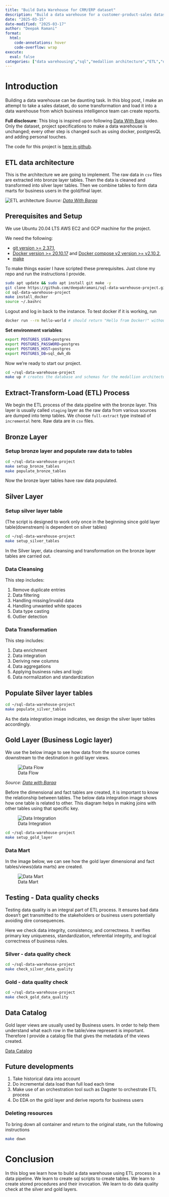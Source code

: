 ```yaml
---
title: "Build Data Warehouse for CRM/ERP dataset"
description: "Build a data warehouse for a customer-product-sales dataset using ETL following data engineering principles"
date: "2025-03-15"
date-modified: "2025-03-17"
author: "Deepak Ramani"
format: 
  html: 
    code-annotations: hover
    code-overflow: wrap
execute: 
  eval: false
categories: ["data warehousing","sql","medallion architecture","ETL","data engineer","data engineering", "ETL data pipeline", "data modeling"]
---
```


# Introduction
Building a data warehouse can be daunting task. In this blog post, I make an attempt to take a sales dataset, do some transformation and load it into a data warehouse from which business intelligence team can create reports. 

**Full disclosure**: This blog is inspired upon following [Data With Bara](https://www.youtube.com/watch?v=9GVqKuTVANE) video. Only the dataset, project specifications to make a data warehouse is unchanged; every other step is changed such as using docker, postgresQL and adding personal touches.

The code for this project is [here in github](https://github.com/deepakramani/sql-data-warehouse-project).

## ETL data architecture
This is the architecture we are going to implement. The raw data in `csv` files are extracted into bronze layer tables. Then the data is cleaned and transformed into silver layer tables. Then we combine tables to form data marts for business users in the gold/final layer. 

![ETL architecture](./assets/data_architecture.png){fig-alt="ETL architecture diagram"}
*Source: [Data With Baraa](https://datawithbaraa.substack.com/p/build-a-data-warehouse-from-scratch)*

## Prerequisites and Setup

We use Ubuntu 20.04 LTS AWS EC2 and GCP machine for the project.

We need the following:

- [git version >= 2.37.1](https://github.com/git-guides/install-git),
- [Docker version >= 20.10.17](https://docs.docker.com/engine/install/) and [Docker compose v2 version >= v2.10.2](https://docs.docker.com/compose/install/),
- [make](https://linuxhint.com/install-make-ubuntu/)

To make things easier I have scripted these prerequisites. Just clone my repo and run the instructions I provide.

```.bash
sudo apt update && sudo apt install git make -y
git clone https://github.com/deepakramani/sql-data-warehouse-project.git
cd sql-data-warehouse-project
make install_docker
source ~/.bashrc
```

Logout and log in back to the instance. To test docker if it is working, run

```.bash
docker run --rm hello-world # should return "Hello from Docker!" without errors
```

**Set environment variables**:

```.bash
export POSTGRES_USER=postgres
export POSTGRES_PASSWORD=postgres
export POSTGRES_HOST=postgres
export POSTGRES_DB=sql_dwh_db
```

Now we're ready to start our project.

```.bash
cd ~/sql-data-warehouse-project
make up # creates the database and schemas for the medallion architecture
```

## Extract-Transform-Load (ETL) Process {#sec-etl}

We begin the ETL process of the data pipeline with the bronze layer. This layer is usually called `staging` layer as the raw data from various sources are dumped into temp tables. We choose `full-extract` type instead of `incremental` here. Raw data are in `csv` files.

## Bronze Layer {#sec-bronze}

### Setup bronze layer and populate raw data to tables

```.bash
cd ~/sql-data-warehouse-project
make setup_bronze_tables
make populate_bronze_tables
```

Now the bronze layer tables have raw data populated.

## Silver Layer {#sec-silver}

### Setup silver layer table
(The script is designed to work only once in the beginning since gold layer table(downstream) is dependent on silver tables)

```.bash
cd ~/sql-data-warehouse-project
make setup_silver_tables
```

In the Silver layer, data cleansing and transformation on the bronze layer tables are carried out. 

### Data Cleansing

This step includes:

1. Remove duplicate entries
2. Data filtering
3. Handling missing/invalid data
4. Handling unwanted white spaces
5. Data type casting
6. Outlier detection

### Data Transformation

This step includes:

1. Data enrichment
2. Data integration
3. Deriving new columns
4. Data aggregations
5. Applying business rules and logic
6. Data normalization and standardization

## Populate Silver layer tables

```.bash
cd ~/sql-data-warehouse-project
make populate_silver_tables
```

As the data integration image indicates, we design the silver layer tables accordingly.

## Gold Layer (Business Logic layer) {#sec-gold}

We use the below image to see how data from the source comes downstream to the destination in gold layer views.

![Data Flow](./assets/data_flow.png){fig-alt="Data flow diagram"}

*Source: [Data with Baraa](https://datawithbaraa.substack.com/p/build-a-data-warehouse-from-scratch)*

Before the dimensional and fact tables are created, it is important to know the relationship between tables. The below data integration image shows how one table is related to other. This diagram helps in making joins with other tables using that specific key.

![Data Integration](./assets/data_integration.png){fig-alt="Data integration diagram"}

```.bash
cd ~/sql-data-warehouse-project
make setup_gold_layer
```

### Data Mart {#sec-data-mart}

In the image below, we can see how the gold layer dimensional and fact tables/views(data marts) are created.

![Data Mart](./assets/data_model.png){fig-alt="Data mart model diagram"}

## Testing - Data quality checks {#sec-testing}

Testing data quality is an integral part of ETL process. It ensures bad data doesn't get transmitted to the stakeholders or business users potentially avoiding dire consequences.

Here we check data integrity, consistency, and correctness. 
It verifies primary key uniqueness, standardization, referential integrity, 
and logical correctness of business rules.

### Silver - data quality check

```.bash
cd ~/sql-data-warehouse-project
make check_silver_data_quality
```

### Gold - data quality check

```.bash
cd ~/sql-data-warehouse-project
make check_gold_data_quality
```

## Data Catalog {#sec-data-catalog}

Gold layer views are usually used by Business users. In order to help them understand what each row in the table/view represent is important. Therefore I provide a catalog file that gives the metadata of the views created.

[Data Catalog](./assets/data_catalog.md)

## Future developments {#sec-future}

1. Take historical data into account
2. Do incremental data load than full load each time
3. Make use of an orchestration tool such as Dagster to orchestrate ETL process
4. Do EDA on the gold layer and derive reports for business users

### Deleting resources

To bring down all container and return to the original state, run the following instructions

```.bash
make down
```

# Conclusion
In this blog we learn how to build a data warehouse using ETL process in a data pipeline. We learn to create sql scripts to create tables. We learn to create stored procedures and their invocation. We learn to do data quality check at the silver and gold layers. 
